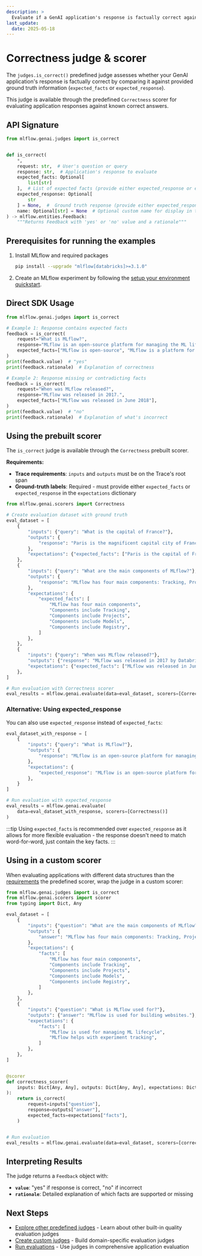 ```yaml
---
description: >
  Evaluate if a GenAI application's response is factually correct against ground truth using the is_correct judge and Correctness scorer.
last_update:
  date: 2025-05-18
---
```


# Correctness judge & scorer

The `judges.is_correct()` predefined judge assesses whether your GenAI application's response is factually correct by comparing it against provided ground truth information (`expected_facts` or `expected_response`).

This judge is available through the predefined `Correctness` scorer for evaluating application responses against known correct answers.

## API Signature

<!-- :::danger TODO
🔴 Link API reference docs
::: -->

```python
from mlflow.genai.judges import is_correct


def is_correct(
    *,
    request: str,  # User's question or query
    response: str,  # Application's response to evaluate
    expected_facts: Optional[
        list[str]
    ],  # List of expected facts (provide either expected_response or expected_facts)
    expected_response: Optional[
        str
    ] = None,  #  Ground truth response (provide either expected_response or expected_facts)
    name: Optional[str] = None  # Optional custom name for display in the MLflow UIs
) -> mlflow.entities.Feedback:
    """Returns Feedback with 'yes' or 'no' value and a rationale"""
```

## Prerequisites for running the examples

1. Install MLflow and required packages

   ```bash
   pip install --upgrade "mlflow[databricks]>=3.1.0"
   ```

2. Create an MLflow experiment by following the [setup your environment quickstart](/mlflow3/genai/getting-started/connect-environment).

## Direct SDK Usage

```python
from mlflow.genai.judges import is_correct

# Example 1: Response contains expected facts
feedback = is_correct(
    request="What is MLflow?",
    response="MLflow is an open-source platform for managing the ML lifecycle.",
    expected_facts=["MLflow is open-source", "MLflow is a platform for ML lifecycle"],
)
print(feedback.value)  # "yes"
print(feedback.rationale)  # Explanation of correctness

# Example 2: Response missing or contradicting facts
feedback = is_correct(
    request="When was MLflow released?",
    response="MLflow was released in 2017.",
    expected_facts=["MLflow was released in June 2018"],
)
print(feedback.value)  # "no"
print(feedback.rationale)  # Explanation of what's incorrect
```

## Using the prebuilt scorer

The `is_correct` judge is available through the `Correctness` prebuilt scorer.

**Requirements:**

- **Trace requirements**: `inputs` and `outputs` must be on the Trace's root span
- **Ground-truth labels**: Required - must provide either `expected_facts` or `expected_response` in the `expectations` dictionary

```python
from mlflow.genai.scorers import Correctness

# Create evaluation dataset with ground truth
eval_dataset = [
    {
        "inputs": {"query": "What is the capital of France?"},
        "outputs": {
            "response": "Paris is the magnificent capital city of France, known for the Eiffel Tower and rich culture."
        },
        "expectations": {"expected_facts": ["Paris is the capital of France."]},
    },
    {
        "inputs": {"query": "What are the main components of MLflow?"},
        "outputs": {
            "response": "MLflow has four main components: Tracking, Projects, Models, and Registry."
        },
        "expectations": {
            "expected_facts": [
                "MLflow has four main components",
                "Components include Tracking",
                "Components include Projects",
                "Components include Models",
                "Components include Registry",
            ]
        },
    },
    {
        "inputs": {"query": "When was MLflow released?"},
        "outputs": {"response": "MLflow was released in 2017 by Databricks."},
        "expectations": {"expected_facts": ["MLflow was released in June 2018"]},
    },
]

# Run evaluation with Correctness scorer
eval_results = mlflow.genai.evaluate(data=eval_dataset, scorers=[Correctness()])
```

### Alternative: Using expected_response

You can also use `expected_response` instead of `expected_facts`:

```python
eval_dataset_with_response = [
    {
        "inputs": {"query": "What is MLflow?"},
        "outputs": {
            "response": "MLflow is an open-source platform for managing the ML lifecycle."
        },
        "expectations": {
            "expected_response": "MLflow is an open-source platform for managing the machine learning lifecycle, including experimentation, reproducibility, and deployment."
        },
    }
]

# Run evaluation with expected_response
eval_results = mlflow.genai.evaluate(
    data=eval_dataset_with_response, scorers=[Correctness()]
)
```

:::tip
Using `expected_facts` is recommended over `expected_response` as it allows for more flexible evaluation - the response doesn't need to match word-for-word, just contain the key facts.
:::

## Using in a custom scorer

When evaluating applications with different data structures than the [requirements](#using-the-prebuilt-scorer) the predefined scorer, wrap the judge in a custom scorer:

```python
from mlflow.genai.judges import is_correct
from mlflow.genai.scorers import scorer
from typing import Dict, Any

eval_dataset = [
    {
        "inputs": {"question": "What are the main components of MLflow?"},
        "outputs": {
            "answer": "MLflow has four main components: Tracking, Projects, Models, and Registry."
        },
        "expectations": {
            "facts": [
                "MLflow has four main components",
                "Components include Tracking",
                "Components include Projects",
                "Components include Models",
                "Components include Registry",
            ]
        },
    },
    {
        "inputs": {"question": "What is MLflow used for?"},
        "outputs": {"answer": "MLflow is used for building websites."},
        "expectations": {
            "facts": [
                "MLflow is used for managing ML lifecycle",
                "MLflow helps with experiment tracking",
            ]
        },
    },
]


@scorer
def correctness_scorer(
    inputs: Dict[Any, Any], outputs: Dict[Any, Any], expectations: Dict[Any, Any]
):
    return is_correct(
        request=inputs["question"],
        response=outputs["answer"],
        expected_facts=expectations["facts"],
    )


# Run evaluation
eval_results = mlflow.genai.evaluate(data=eval_dataset, scorers=[correctness_scorer])
```

## Interpreting Results

The judge returns a `Feedback` object with:

- **`value`**: "yes" if response is correct, "no" if incorrect
- **`rationale`**: Detailed explanation of which facts are supported or missing

## Next Steps

- [Explore other predefined judges](/genai/eval-monitor/concepts/judges/pre-built-judges-scorers) - Learn about other built-in quality evaluation judges
- [Create custom judges](/genai/eval-monitor/custom-judge/index) - Build domain-specific evaluation judges
- [Run evaluations](/genai/eval-monitor/evaluate-app) - Use judges in comprehensive application evaluation
